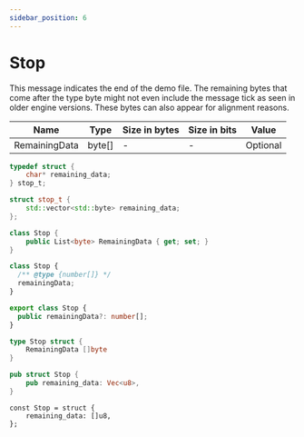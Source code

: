 ```yaml
---
sidebar_position: 6
---
```


# Stop

This message indicates the end of the demo file. The remaining bytes that come after the type byte might not even
include the message tick as seen in older engine versions. These bytes can also appear for alignment reasons.

<!-- @dem-gen-begin:Stop -->

<Tabs groupId="lang">
<TabItem value="overview" label="Overview">

| Name | Type | Size in bytes | Size in bits | Value |
| --- | --- | --- | --- | --- |
| RemainingData | byte[] | - | - | Optional |

</TabItem>
<TabItem value="c" label="C">

```c
typedef struct {
    char* remaining_data;
} stop_t;
```

</TabItem>
<TabItem value="cpp" label="C++">

```cpp
struct stop_t {
    std::vector<std::byte> remaining_data;
};
```

</TabItem>
<TabItem value="csharp" label="C#">

```csharp
class Stop {
    public List<byte> RemainingData { get; set; }
}
```

</TabItem>
<TabItem value="js" label="JS">

```js
class Stop {
  /** @type {number[]} */
  remainingData;
}
```

</TabItem>
<TabItem value="ts" label="TS">

```ts
export class Stop {
  public remainingData?: number[];
}
```

</TabItem>
<TabItem value="go" label="Go">

```go
type Stop struct {
	RemainingData []byte
}
```

</TabItem>
<TabItem value="rust" label="Rust">

```rust
pub struct Stop {
    pub remaining_data: Vec<u8>,
}
```

</TabItem>
<TabItem value="zig" label="Zig">

```zig
const Stop = struct {
    remaining_data: []u8,
};
```

</TabItem>
</Tabs>

<!-- @dem-gen-end:Stop -->
